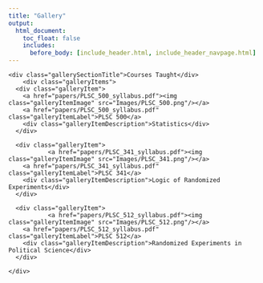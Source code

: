 ```yaml
---
title: "Gallery"
output:
  html_document:
    toc_float: false
    includes:
      before_body: [include_header.html, include_header_navpage.html]
---
```


<!--html_preserve-->

<div class="band full">
  <div class="bandContent gallerySection">
    <div class="gallerySectionTitle">Courses Taught</div>
        <div class="galleryItems">
      <div class="galleryItem">
        <a href="papers/PLSC_500_syllabus.pdf"><img class="galleryItemImage" src="Images/PLSC_500.png"/></a>
        <a href="papers/PLSC_500_syllabus.pdf" class="galleryItemLabel">PLSC 500</a>
        <div class="galleryItemDescription">Statistics</div>
      </div>
      
      <div class="galleryItem">
               <a href="papers/PLSC_341_syllabus.pdf"><img class="galleryItemImage" src="Images/PLSC_341.png"/></a>
        <a href="papers/PLSC_341_syllabus.pdf" class="galleryItemLabel">PLSC 341</a>
        <div class="galleryItemDescription">Logic of Randomized Experiments</div>
      </div>
      
      <div class="galleryItem">
               <a href="papers/PLSC_512_syllabus.pdf"><img class="galleryItemImage" src="Images/PLSC_512.png"/></a>
        <a href="papers/PLSC_512_syllabus.pdf" class="galleryItemLabel">PLSC 512</a>
        <div class="galleryItemDescription">Randomized Experiments in Political Science</div>
      </div>
      
    </div>
  </div>


</div>


<!--/html_preserve-->
